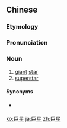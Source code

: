 ==Chinese==
{{zh-forms}}

===Etymology===
{{rfe|zh}}

===Pronunciation===
{{zh-pron
|m=jùxīng
|c=geoi6 sing1
|mn=kh:kī-chheⁿ/tp:kū-chhiⁿ
|cat=n
}}

===Noun===
{{zh-noun}}

# [[giant]] [[star]]
# [[superstar]]

====Synonyms====
* {{sense|superstar}} {{zh-l|超級明星}}

[[ko:巨星]]
[[ja:巨星]]
[[zh:巨星]]